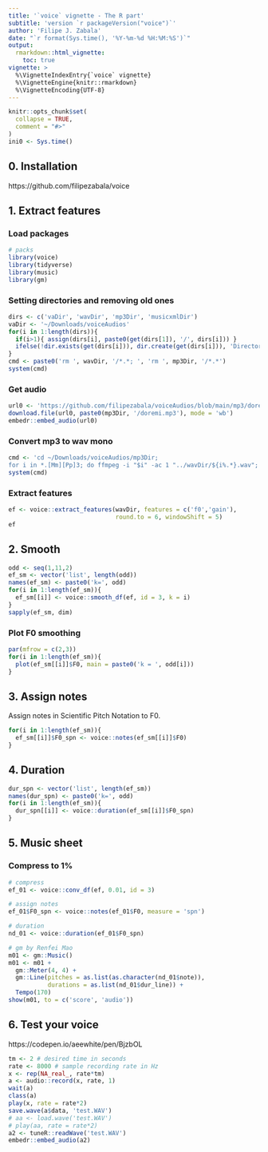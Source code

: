 ```yaml
---
title: '`voice` vignette - The R part'
subtitle: 'version `r packageVersion("voice")`'
author: 'Filipe J. Zabala'
date: "`r format(Sys.time(), '%Y-%m-%d %H:%M:%S')`"
output:
  rmarkdown::html_vignette:
    toc: true
vignette: >
  %\VignetteIndexEntry{`voice` vignette}
  %\VignetteEngine{knitr::rmarkdown}
  %\VignetteEncoding{UTF-8}
---
```


```r
knitr::opts_chunk$set(
  collapse = TRUE,
  comment = "#>"
)
ini0 <- Sys.time()
```

## 0. Installation
https://github.com/filipezabala/voice

## 1. Extract features
### Load packages
```r
# packs
library(voice)
library(tidyverse)
library(music)
library(gm)
```

### Setting directories and removing old ones
```r
dirs <- c('vaDir', 'wavDir', 'mp3Dir', 'musicxmlDir')
vaDir <- '~/Downloads/voiceAudios'
for(i in 1:length(dirs)){
  if(i>1){ assign(dirs[i], paste0(get(dirs[1]), '/', dirs[i])) }
  ifelse(!dir.exists(get(dirs[i])), dir.create(get(dirs[i])), 'Directory exists!')
}
cmd <- paste0('rm ', wavDir, '/*.*; ', 'rm ', mp3Dir, '/*.*')
system(cmd)
```


<!-- #### >>> To do #10 [SOLVED @ VERSION 0.0.0.9044 2021-09-12] -->
<!-- Automatize and test `autoDir` argument @ splitw.R.  <<< -->

<!-- #### >>> To do #20 [SOLVED @ VERSION 0.0.0.9044 2021-09-12] -->
<!-- Parameters fromWav, fromRttm admits either file or directory @ splitw.R. <<< -->

### Get audio
```r
url0 <- 'https://github.com/filipezabala/voiceAudios/blob/main/mp3/doremi.mp3?raw=true'
download.file(url0, paste0(mp3Dir, '/doremi.mp3'), mode = 'wb')
embedr::embed_audio(url0)
```

<!-- #### >>> To do #30 [SOLVED in 2021-11-07] -->
<!-- Insert a button to play audio files. <<< -->

<!-- #### >>> To do #40 -->
<!-- At `url0 <- 'https://github.com/filipezabala/voiceAudios/raw/main/bebezinho_2.005.wav'`, find out why the downloaded file is called `wav_bebezinho_2.005.wav`. <<< -->

### Convert mp3 to wav mono
```r
cmd <- 'cd ~/Downloads/voiceAudios/mp3Dir;
for i in *.[Mm][Pp]3; do ffmpeg -i "$i" -ac 1 "../wavDir/${i%.*}.wav"; done'
system(cmd)
```

### Extract features
```r
ef <- voice::extract_features(wavDir, features = c('f0','gain'),
                              round.to = 6, windowShift = 5)
ef
```
<!-- #### >>> To do #50 -->
<!-- Automatize and test `stereo2mono`. <<< -->

<!-- #### >>> To do #60 -->
<!-- Test different windowShift values.  <<< -->


## 2. Smooth
<!-- #### >>> To do #70 [SOLVED @ VERSION 0.0.0.9042 2021-09-12] -->
<!-- Write the function `smooth_df(x,k)`. <<< -->

```r
odd <- seq(1,11,2)
ef_sm <- vector('list', length(odd))
names(ef_sm) <- paste0('k=', odd)
for(i in 1:length(ef_sm)){
  ef_sm[[i]] <- voice::smooth_df(ef, id = 3, k = i)
}
sapply(ef_sm, dim)
```

### Plot F0 smoothing
```r
par(mfrow = c(2,3))
for(i in 1:length(ef_sm)){
  plot(ef_sm[[i]]$F0, main = paste0('k = ', odd[i]))
}
```


<!-- ### Pool -->
<!-- ```{r} -->
<!-- (ef01 <- voice::conv_df(ef, .01)) # 1% -->
<!-- ``` -->
<!-- #### >>> To do -->
<!-- 1. Eliminate this step, assigning notes and durations after smooth with moving average.   -->
<!-- 2. Apply voice::duration over the smoothed data.   -->

## 3. Assign notes
Assign notes in Scientific Pitch Notation to F0.
```r
for(i in 1:length(ef_sm)){
  ef_sm[[i]]$F0_spn <- voice::notes(ef_sm[[i]]$F0)
}
```

<!-- #### >>> To do #80 [WORK IN PROGRESS] -->
<!-- Write plot_note function to show both frequency and notes in spn, midi and black formats. <<< -->

<!-- #### >>> To do #90 -->
<!-- Write a function to, given a frequency in Hz, convert in any SPN. <<< -->

<!-- #### >>> To do #100 -->
<!-- Implement and study major/minor chords identifier (consider `tabr` functions). <<< -->

<!-- #### >>> To do #110 -->
<!-- Study sequences (scales and arpeggios). <<< -->


## 4. Duration
```r
dur_spn <- vector('list', length(ef_sm))
names(dur_spn) <- paste0('k=', odd)
for(i in 1:length(ef_sm)){
  dur_spn[[i]] <- voice::duration(ef_sm[[i]]$F0_spn) 
}
```

<!-- ## 5. Distance -->
<!-- Distance in semitones -->
<!-- ```{r} -->
<!-- nd <- vector('list', length(ef_sm)) -->
<!-- for(i in 1:length(ef_sm)){ -->
<!--   nd[[i]] <- music::noteDistance(as.character(dur_spn[[i]]$note)) -->
<!--   print(summary(nd[[i]])) -->
<!-- } -->
<!-- nd[[1]] -->
<!-- ``` -->

<!-- #### >>> To do #120 -->
<!-- Extract and test microtones. (Giuliano's idea.) <<< -->

<!-- ### Play -->
<!-- ```{r} -->
<!-- music::playNote(note = as.character(dur.spn$note), duration = dur.spn$dur_line) -->
<!-- ``` -->
<!-- #### >>> To do -->
<!-- 1. Check version to play different durations.   -->

<!-- To do:   -->
<!-- 1. Solve in Linux:   -->

<!-- ```{r} -->
<!-- # ALSA lib pcm_dmix.c:1089:(snd_pcm_dmix_open) unable to open slave -->
<!-- # ALSA lib pcm.c:2642:(snd_pcm_open_noupdate) Unknown PCM cards.pcm.rear -->
<!-- # ALSA lib pcm.c:2642:(snd_pcm_open_noupdate) Unknown PCM cards.pcm.center_lfe -->
<!-- # ALSA lib pcm.c:2642:(snd_pcm_open_noupdate) Unknown PCM cards.pcm.side -->
<!-- # ALSA lib pcm_route.c:869:(find_matching_chmap) Found no matching channel map -->
<!-- # ALSA lib pcm_oss.c:377:(_snd_pcm_oss_open) Unknown field port -->
<!-- # ALSA lib pcm_oss.c:377:(_snd_pcm_oss_open) Unknown field port -->
<!-- # ALSA lib pulse.c:242:(pulse_connect) PulseAudio: Unable to connect: Connection refused -->
<!-- #  -->
<!-- # ALSA lib pulse.c:242:(pulse_connect) PulseAudio: Unable to connect: Connection refused -->
<!-- #  -->
<!-- # ALSA lib pcm_usb_stream.c:486:(_snd_pcm_usb_stream_open) Invalid type for card -->
<!-- # ALSA lib pcm_usb_stream.c:486:(_snd_pcm_usb_stream_open) Invalid type for card -->
<!-- # ALSA lib pcm_dmix.c:1089:(snd_pcm_dmix_open) unable to open slave -->
<!-- # ALSA lib pcm_dmix.c:1089:(snd_pcm_dmix_open) unable to open slave -->
<!-- ``` -->

## 5. Music sheet
### Compress to 1%
```r
# compress
ef_01 <- voice::conv_df(ef, 0.01, id = 3)

# assign notes
ef_01$F0_spn <- voice::notes(ef_01$F0, measure = 'spn')

# duration
nd_01 <- voice::duration(ef_01$F0_spn)

# gm by Renfei Mao
m01 <- gm::Music()
m01 <- m01 +
  gm::Meter(4, 4) +
  gm::Line(pitches = as.list(as.character(nd_01$note)),
           durations = as.list(nd_01$dur_line)) +
  Tempo(170)
show(m01, to = c('score', 'audio'))
```


## 6. Test your voice

https://codepen.io/aeewhite/pen/BjzbOL

<script>
<h2>Not Recording</h2>

<button class="notRec">Not Recording</button>

<br />
<br />
<h2>Recording</h2>

<button class="Rec">Recording</button>

<h2>Demo</h2>
<p>Click the button to start/stop recording</p>
<button id="recButton"></button>

</script>

```r
tm <- 2 # desired time in seconds
rate <- 8000 # sample recording rate in Hz
x <- rep(NA_real_, rate*tm)
a <- audio::record(x, rate, 1)
wait(a)
class(a)
play(x, rate = rate*2)
save.wave(a$data, 'test.WAV')
# aa <- load.wave('test.WAV')
# play(aa, rate = rate*2)
a2 <- tuneR::readWave('test.WAV')
embedr::embed_audio(a2)

```


<!-- #### >>> To do #130 -->
<!-- Automate `pitches` and `durations` at `gm::Line` to capture spn/midi from `duration` data frame. <<< -->


<!-- ### Export musicxml file -->
<!-- ```{r} -->
<!-- gm::export(m01, musicxmlDir, 'bebezinho_01', 'musicxml') -->
<!-- gm::export(m21, musicxmlDir, 'bebezinho_21', 'musicxml') -->
<!-- ``` -->


<!-- ```{r} -->
<!-- Sys.time()-ini0 -->
<!-- ``` -->

